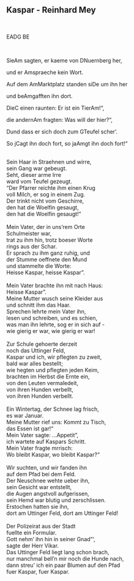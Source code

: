 ## Kaspar - Reinhard Mey
\
<p class='song show-chords'><span class='chord'>E</span>A<span class='chord'>D</span><span class='chord'>G</span> <span class='chord'>B</span><span class='chord'>E</span></p>
\
<p class='song show-chords'>Sie<span class='chord'>Am</span> sagten, er kaeme von <span class='chord'>D</span>Nuernberg her,</p>
<p class='song show-chords'>und er <span class='chord'>Am</span>spraeche kein Wort.</p>
<p class='song show-chords'>Auf dem <span class='chord'>Am</span>Marktplatz standen si<span class='chord'>D</span>e um ihn her</p>
<p class='song show-chords'>und be<span class='chord'>Am</span>gafften ihn dort.</p>
<p class='song show-chords'>Die<span class='chord'>C</span> einen raunten: Er ist ein Tier<span class='chord'>Am</span>!",  </p>
<p class='song show-chords'>die andern<span class='chord'>Am</span> fragten: Was will der hier?",</p>
<p class='song show-chords'><span class='chord'>D</span>und dass er sich doch zum <span class='chord'>G</span>Teufel scher'.</p>
<p class='song show-chords'>So j<span class='chord'>C</span>agt ihn doch fort, so ja<span class='chord'>Am</span>gt ihn doch fort!"</p>
\
Sein Haar in Straehnen und wirre,\
sein Gang war gebeugt.\
Seht, dieser arme Irre\
ward vom Teufel gezeugt.\
"Der Pfarrer reichte ihm einen Krug\
voll Milch, er sog in einem Zug.\
Der trinkt nicht vom Geschirre,\
den hat die Woelfin gesaugt,\
den hat die Woelfin gesaugt!"\
\
Mein Vater, der in uns'rem Orte\
Schulmeister war,\
trat zu ihm hin, trotz boeser Worte\
rings aus der Schar.\
Er sprach zu ihm ganz ruhig, und\
der Stumme oeffnete den Mund\
und stammelte die Worte:\
Heisse Kaspar, heisse Kaspar".\
\
Mein Vater brachte ihn mit nach Haus:\
Heisse Kaspar".\
Meine Mutter wusch seine Kleider aus\
und schnitt ihm das Haar.\
Sprechen lehrte mein Vater ihn,\
lesen und schreiben, und es schien,\
was man ihn lehrte, sog er in sich auf -\
wie gierig er war, wie gierig er war!\
\
Zur Schule gehoerte derzeit\
noch das Uttinger Feld,\
Kaspar und ich, wir pflegten zu zweit,\
bald war alles bestellt;\
wie hegten und pflegten jeden Keim,\
brachten im Herbst die Ernte ein,\
von den Leuten vermaledeit,\
von ihren Hunden verbellt,\
von ihren Hunden verbellt.\
\
Ein Wintertag, der Schnee lag frisch,\
es war Januar.\
Meine Mutter rief uns: Kommt zu Tisch,\
das Essen ist gar!"\
Mein Vater sagte: ...Appetit",\
ich wartete auf Kaspars Schritt.\
Mein Vater fragte mrrisch:\
Wo bleibt Kaspar, wo bleibt Kaspar?"\
\
Wir suchten, und wir fanden ihn\
auf dem Pfad bei dem Feld.\
Der Neuschnee wehte ueber ihn,\
sein Gesicht war entstellt,\
die Augen angstvoll aufgerissen,\
sein Hemd war blutig und zerschlissen.\
Erstochen hatten sie ihn,\
dort am Uttinger Feld, dort am Uttinger Feld!\
\
Der Polizeirat aus der Stadt\
fuellte ein Formular.\
Gott nehm' ihn hin in seiner Gnad"',\
sagte der Herr Vikar.\
Das Uttinger Feld liegt lang schon brach,\
nur manchmal bell'n mir noch die Hunde nach,\
dann streu' ich ein paar Blumen auf den Pfad\
fuer Kaspar, fuer Kaspar. \
\
